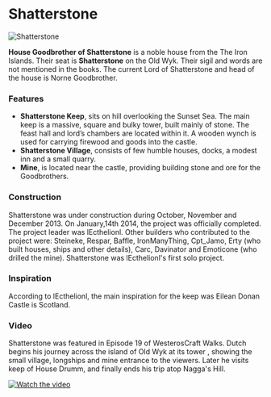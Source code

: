 

# Shatterstone

<Image
  src="https://cdn.sanity.io/images/1as7cn02/production/36c7c78f369261a1446644960c96a348ea920e10-1920x1017.png?w=976&h=350&fit=crop&crop=center&auto=format"
  alt="Shatterstone"
  width={976}
  height={350}
/>

<ProjectDetails
  floatRight
  region="Iron Islands"
  house="House Goodbrother"
  type="Keep"
  status="Completed"
  warp="/warp shatterstone"
  projectLead="lEcthelionl"
  dateStarted="October 8, 2013"
  dateCompleted="October 8, 2013"
/>

**House Goodbrother of Shatterstone** is a noble house from the The Iron Islands. Their seat is **Shatterstone** on the Old Wyk. Their sigil and words are not mentioned in the books. The current Lord of Shatterstone and head of the house is Norne Goodbrother.

### Features

- **Shatterstone Keep**, sits on hill overlooking the Sunset Sea. The main keep is a massive, square and bulky tower, built mainly of stone. The feast hall and lord’s chambers are located within it. A wooden wynch is used for carrying firewood and goods into the castle.
- **Shatterstone Village**, consists of few humble houses, docks, a modest inn and a small quarry.
- **Mine**, is located near the castle, providing building stone and ore for the Goodbrothers.

### Construction

Shatterstone was under construction during October, November and December 2013. On January,14th 2014, the project was officially completed. The project leader was lEcthelionl. Other builders who contributed to the project were: Steineke, Respar, Baffle, IronManyThing, Cpt_Jamo, Erty (who built houses, ships and other details), Carc, Davinator and Emoticone (who drilled the mine). Shatterstone was lEcthelionl's first solo project.

### Inspiration

According to lEcthelionl, the main inspiration for the keep was Eilean Donan Castle is Scotland.

### Video

Shatterstone was featured in Episode 19 of WesterosCraft Walks. Dutch begins his journey across the island of Old Wyk at its tower , showing the small village, longships and mine entrance to the viewers. Later he visits keep of House Drumm, and finally ends his trip atop Nagga's Hill.

[![Watch the video](https://img.youtube.com/vi/b4Exeg8eiHU/0.jpg)](https://www.youtube.com/embed/b4Exeg8eiHU)
